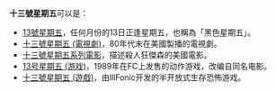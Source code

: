 '''十三號星期五'''可以是：
*[[13號星期五|13號星期五]]，任何月份的13日正逢星期五，也稱為「黑色星期五」。
*[[十三號星期五_(電視劇)|十三號星期五 (電視劇)]]，80年代末在美國製播的電視劇。
*[[十三號星期五系列電影|十三號星期五系列電影]]，描述殺人狂傑森的美國電影。
*[[13号星期五_(游戏)|13号星期五 (游戏)]]，1989年在FC上发售的动作游戏，改编自同名电影。
*[[十三號星期五_(遊戲)|十三號星期五 (遊戲)]]，由IllFonic开发的半开放式生存恐怖游戏。
{{disambig|cat=六字消歧義}}